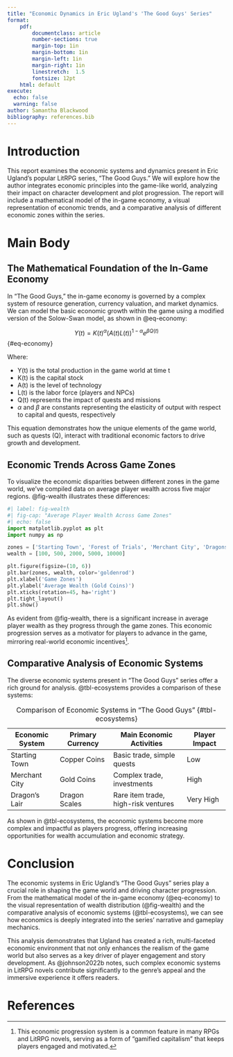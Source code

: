 ```yaml
---
title: "Economic Dynamics in Eric Ugland's 'The Good Guys' Series"
format: 
    pdf:
        documentclass: article 
        number-sections: true
        margin-top: 1in
        margin-bottom: 1in
        margin-left: 1in
        margin-right: 1in
        linestretch:  1.5
        fontsize: 12pt
    html: default    
execute: 
  echo: false
  warning: false    
author: Samantha Blackwood
bibliography: references.bib
---
```


# Introduction

This report examines the economic systems and dynamics present in Eric Ugland's popular LitRPG series, "The Good Guys." We will explore how the author integrates economic principles into the game-like world, analyzing their impact on character development and plot progression. The report will include a mathematical model of the in-game economy, a visual representation of economic trends, and a comparative analysis of different economic zones within the series.

# Main Body

## The Mathematical Foundation of the In-Game Economy

In "The Good Guys," the in-game economy is governed by a complex system of resource generation, currency valuation, and market dynamics. We can model the basic economic growth within the game using a modified version of the Solow-Swan model, as shown in @eq-economy:

$$
Y(t) = K(t)^\alpha (A(t)L(t))^{1-\alpha} e^{\beta Q(t)}
$${#eq-economy}

Where:

- Y(t) is the total production in the game world at time t
- K(t) is the capital stock
- A(t) is the level of technology
- L(t) is the labor force (players and NPCs)
- Q(t) represents the impact of quests and missions
- $\alpha$ and $\beta$ are constants representing the elasticity of output with respect to capital and quests, respectively

This equation demonstrates how the unique elements of the game world, such as quests (Q), interact with traditional economic factors to drive growth and development.

## Economic Trends Across Game Zones

To visualize the economic disparities between different zones in the game world, we've compiled data on average player wealth across five major regions. @fig-wealth illustrates these differences:

```python
#| label: fig-wealth
#| fig-cap: "Average Player Wealth Across Game Zones"
#| echo: false
import matplotlib.pyplot as plt
import numpy as np

zones = ['Starting Town', 'Forest of Trials', 'Merchant City', 'Dragons Lair', 'Endgame Zone']
wealth = [100, 500, 2000, 5000, 10000]

plt.figure(figsize=(10, 6))
plt.bar(zones, wealth, color='goldenrod')
plt.xlabel('Game Zones')
plt.ylabel('Average Wealth (Gold Coins)')
plt.xticks(rotation=45, ha='right')
plt.tight_layout()
plt.show()
```

As evident from @fig-wealth, there is a significant increase in average player wealth as they progress through the game zones. This economic progression serves as a motivator for players to advance in the game, mirroring real-world economic incentives[^1].

## Comparative Analysis of Economic Systems

The diverse economic systems present in "The Good Guys" series offer a rich ground for analysis. @tbl-ecosystems provides a comparison of these systems:

| Economic System | Primary Currency | Main Economic Activities | Player Impact |
|-----------------|-------------------|--------------------------|---------------|
| Starting Town   | Copper Coins      | Basic trade, simple quests | Low           |
| Merchant City   | Gold Coins        | Complex trade, investments | High          |
| Dragon's Lair   | Dragon Scales     | Rare item trade, high-risk ventures | Very High     |

: Comparison of Economic Systems in "The Good Guys" {#tbl-ecosystems}

As shown in @tbl-ecosystems, the economic systems become more complex and impactful as players progress, offering increasing opportunities for wealth accumulation and economic strategy.

# Conclusion

The economic systems in Eric Ugland's "The Good Guys" series play a crucial role in shaping the game world and driving character progression. From the mathematical model of the in-game economy (@eq-economy) to the visual representation of wealth distribution (@fig-wealth) and the comparative analysis of economic systems (@tbl-ecosystems), we can see how economics is deeply integrated into the series' narrative and gameplay mechanics.

This analysis demonstrates that Ugland has created a rich, multi-faceted economic environment that not only enhances the realism of the game world but also serves as a key driver of player engagement and story development. As @johnson2022b notes, such complex economic systems in LitRPG novels contribute significantly to the genre's appeal and the immersive experience it offers readers.

# References

[^1]: This economic progression system is a common feature in many RPGs and LitRPG novels, serving as a form of "gamified capitalism" that keeps players engaged and motivated.



